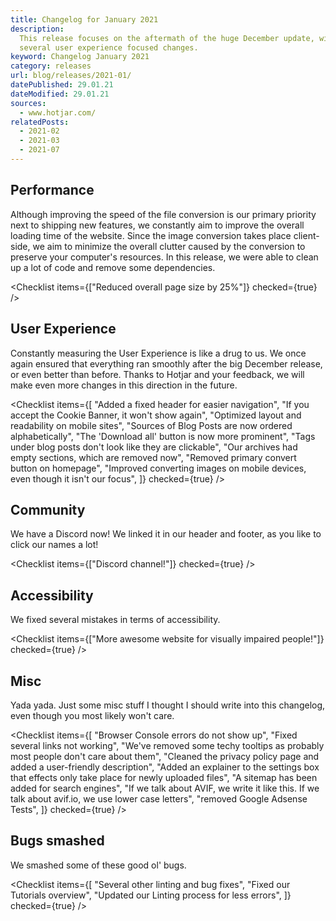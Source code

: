 ```yaml
---
title: Changelog for January 2021
description:
  This release focuses on the aftermath of the huge December update, with
  several user experience focused changes.
keyword: Changelog January 2021
category: releases
url: blog/releases/2021-01/
datePublished: 29.01.21
dateModified: 29.01.21
sources:
  - www.hotjar.com/
relatedPosts:
  - 2021-02
  - 2021-03
  - 2021-07
---
```


## Performance

Although improving the speed of the file conversion is our primary priority next to shipping new features, we constantly aim to improve the overall loading time of the website. Since the image conversion takes place client-side, we aim to minimize the overall clutter caused by the conversion to preserve your computer's resources. In this release, we were able to clean up a lot of code and remove some dependencies.

<Checklist items={["Reduced overall page size by 25%"]} checked={true} />

## User Experience

Constantly measuring the User Experience is like a drug to us. We once again ensured that everything ran smoothly after the big December release, or even better than before. Thanks to Hotjar and your feedback, we will make even more changes in this direction in the future.

<Checklist
  items={[
    "Added a fixed header for easier navigation",
    "If you accept the Cookie Banner, it won't show again",
    "Optimized layout and readability on mobile sites",
    "Sources of Blog Posts are now ordered alphabetically",
    "The 'Download all' button is now more prominent",
    "Tags under blog posts don't look like they are clickable",
    "Our archives had empty sections, which are removed now",
    "Removed primary convert button on homepage",
    "Improved converting images on mobile devices, even though it isn't our focus",
  ]}
  checked={true}
/>

## Community

We have a Discord now! We linked it in our header and footer, as you like to click our names a lot!

<Checklist items={["Discord channel!"]} checked={true} />

## Accessibility

We fixed several mistakes in terms of accessibility.

<Checklist
  items={["More awesome website for visually impaired people!"]}
  checked={true}
/>

## Misc

Yada yada. Just some misc stuff I thought I should write into this changelog, even though you most likely won't care.

<Checklist
  items={[
    "Browser Console errors do not show up",
    "Fixed several links not working",
    "We've removed some techy tooltips as probably most people don't care about them",
    "Cleaned the privacy policy page and added a user-friendly description",
    "Added an explainer to the settings box that effects only take place for newly uploaded files",
    "A sitemap has been added for search engines",
    "If we talk about AVIF, we write it like this. If we talk about avif.io, we use lower case letters",
    "removed Google Adsense Tests",
  ]}
  checked={true}
/>

## Bugs smashed

We smashed some of these good ol' bugs.

<Checklist
  items={[
    "Several other linting and bug fixes",
    "Fixed our Tutorials overview",
    "Updated our Linting process for less errors",
  ]}
  checked={true}
/>
